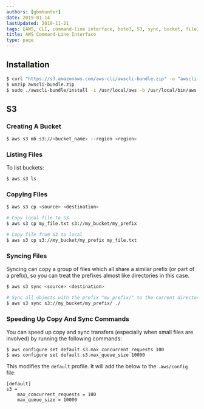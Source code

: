 ```yaml
---
authors: [gbmhunter]
date: 2019-01-14
lastUpdated: 2019-11-21
tags: [AWS, CLI, command-line interface, boto3, S3, sync, bucket, file]
title: AWS Command-Line Interface
type: page
---
```


## Installation

```bash
$ curl "https://s3.amazonaws.com/aws-cli/awscli-bundle.zip" -o "awscli-bundle.zip"
$ unzip awscli-bundle.zip
$ sudo ./awscli-bundle/install -i /usr/local/aws -b /usr/local/bin/aws
```

## S3

### Creating A Bucket

```bash
$ aws s3 mb s3://<bucket_name> --region <region>
```

### Listing Files

To list buckets:

```bash
$ aws s3 ls
```

### Copying Files

```bash
$ aws s3 cp <source> <destination>
```

```bash
# Copy local file to S3
$ aws s3 cp my_file.txt s3://my_bucket/my_prefix

# Copy file from S3 to local
$ aws s3 cp s3://my_bucket/my_prefix my_file.txt
```

### Syncing Files

Syncing can copy a group of files which all share a similar prefix (or part of a prefix), so you can treat the prefixes almost like directories in this case.

```bash
$ aws s3 sync <source> <destination>
```

```bash
# Sync all objects with the prefix "my_prefix/" to the current directory 
$ aws s3 sync s3://my_bucket/my_prefix/ ./
```

### Speeding Up Copy And Sync Commands

You can speed up copy and sync transfers (especially when small files are involved) by running the following commands:

```text
$ aws configure set default.s3.max_concurrent_requests 100
$ aws configure set default.s3.max_queue_size 10000
```

This modifies the `default` profile. It will add the below to the `.aws/config` file:

```text
[default]
s3 =
    max_concurrent_requests = 100
    max_queue_size = 10000
```
